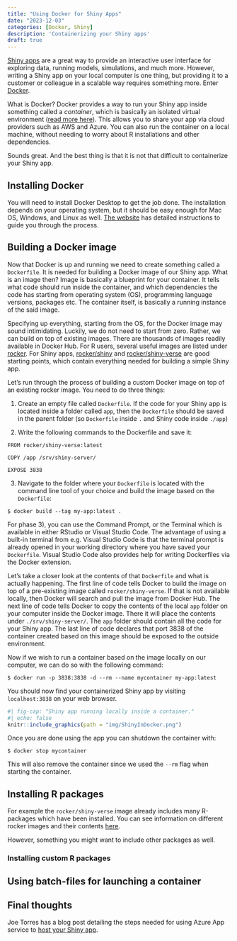 ```yaml
---
title: "Using Docker for Shiny Apps"
date: "2023-12-03"
categories: [Docker, Shiny]
description: 'Containerizing your Shiny apps'
draft: true
---
```


[Shiny apps](https://shiny.rstudio.com/) are a great way to provide an interactive user interface for exploring data, running models, simulations, and much more. However, writing a Shiny app on your local computer is one thing, but providing it to a customer or colleague in a scalable way requires something more. Enter [Docker](https://www.docker.com/).

What is Docker? Docker provides a way to run your Shiny app inside something called a *container*, which is basically an isolated virtual environment ([read more here](https://www.docker.com/resources/what-container/)). This allows you to share your app via cloud providers such as AWS and Azure. You can also run the container on a local machine, without needing to worry about R installations and other dependencies.

Sounds great. And the best thing is that it is not that difficult to containerize your Shiny app.

## Installing Docker

You will need to install Docker Desktop to get the job done. The installation depends on your operating system, but it should be easy enough for Mac OS, Windows, and Linux as well. [The website](https://www.docker.com/products/docker-desktop/) has detailed instructions to guide you through the process.

<!--
### Installation for Windows

The most convenient way for running Docker on Windows in by installing Docker Desktop. The requirements needed for running this application are listed [here](https://docs.docker.com/desktop/install/windows-install/). For Windows versions 10/11, you will basically need to install WSL 2 to run docker. Look at the link above for detailed instructions.
-->

## Building a Docker image

Now that Docker is up and running we need to create something called a `Dockerfile`. It is needed for building a Docker image of our Shiny app. What is an image then? Image is basically a blueprint for your container. It tells what code should run inside the container, and which dependencies the code has starting from operating system (OS), programming language versions, packages etc. The container itself, is basically a running instance of the said image.

Specifying up everything, starting from the OS, for the Docker image may sound intimidating. Luckily, we do not need to start from zero. Rather, we can build on top of existing images. There are thousands of images readily available in Docker Hub. For R users, several useful images are listed under [rocker](https://hub.docker.com/u/rocker). For Shiny apps, [rocker/shiny](https://hub.docker.com/r/rocker/shiny) and [rocker/shiny-verse](https://hub.docker.com/r/rocker/shiny-verse) are good starting points, which contain everything needed for building a simple Shiny app.

Let's run through the process of building a custom Docker image on top of an existing rocker image. You need to do three things:

1) Create an empty file called `Dockerfile`. If the code for your Shiny app is located inside a folder called `app`, then the `Dockerfile` should be saved in the parent folder (so `Dockerfile` inside `.` and Shiny code inside `./app`)

2) Write the following commands to the Dockerfile and save it:

```
FROM rocker/shiny-verse:latest

COPY /app /srv/shiny-server/

EXPOSE 3838
```

3) Navigate to the folder where your `Dockerfile` is located with the command line tool of your choice and build the image based on the `Dockerfile`:

```
$ docker build --tag my-app:latest .
```

For phase 3), you can use the Command Prompt, or the Terminal which is available in either RStudio or Visual Studio Code. The advantage of using a built-in terminal from e.g. Visual Studio Code is that the terminal prompt is already opened in your working directory where you have saved your `Dockerfile`. Visual Studio Code also provides help for writing Dockerfiles via the Docker extension.

Let's take a closer look at the contents of that `Dockerfile` and what is actually happening. The first line of code tells Docker to build the image on top of a pre-existing image called `rocker/shiny-verse`. If that is not available locally, then Docker will search and pull the image from Docker Hub. The next line of code tells Docker to copy the contents of the local `app` folder on your computer inside the Docker image. There it will place the contents under `./srv/shiny-server/`. The `app` folder should contain all the code for your Shiny app. The last line of code declares that port 3838 of the container created based on this image should be exposed to the outside environment.

Now if we wish to run a container based on the image locally on our computer, we can do so with the following command:

```
$ docker run -p 3838:3838 -d --rm --name mycontainer my-app:latest
```

You should now find your containerized Shiny app by visiting `localhost:3838` on your web browser.

```r
#| fig-cap: "Shiny app running locally inside a container."
#| echo: false
knitr::include_graphics(path = "img/ShinyInDocker.png")
```


Once you are done using the app you can shutdown the container with:

```
$ docker stop mycontainer
```

This will also remove the container since we used the `--rm` flag when starting the container.

## Installing R packages

For example the `rocker/shiny-verse` image already includes many R-packages which have been installed. You can see information on different rocker images and their contents [here](https://github.com/rocker-org/rocker-versioned2/wiki).

However, something you might want to include other packages as well. 

### Installing custom R packages

## Using batch-files for launching a container

## Final thoughts

Joe Torres has a blog post detailing the steps needed for using Azure App service to [host your Shiny app](https://joetorres531.medium.com/build-an-enterprise-ready-r-shiny-app-with-azure-and-docker-a87c73028d97).